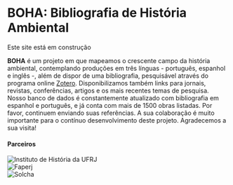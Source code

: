 
# BOHA: Bibliografia de História Ambiental

<Callout type="warning" emoji="⚠️">
  Este site está em construção
</Callout>

**BOHA** é um projeto em que mapeamos o crescente campo da história ambiental, contemplando produções em três línguas - português, espanhol e inglês -, além de dispor de uma bibliografia, pesquisável através do programa online [Zotero](). Disponibilizamos também links para jornais, revistas, conferências, artigos e os mais recentes temas de pesquisa. Nosso banco de dados é constantemente atualizado com bibliografia em espanhol e português, e já conta com mais de 1500 obras listadas. Por favor, continuem enviando suas referências. A sua colaboração é muito importante para o contínuo desenvolvimento deste projeto. Agradecemos a sua visita!

#### Parceiros

<div className="flex mt-4 space-x-4">
<div>
<Image src="/logo-ih.png" alt="Instituto de História da UFRJ" width={160} height={35}  />
</div>
<div>
<Image src="/logo-faperj.jpeg" alt="Faperj" width={120} height={35} />
</div>
<div>
<Image src="/logo-solcha.png" alt="Solcha" width={170} height={35} />
</div>
</div>